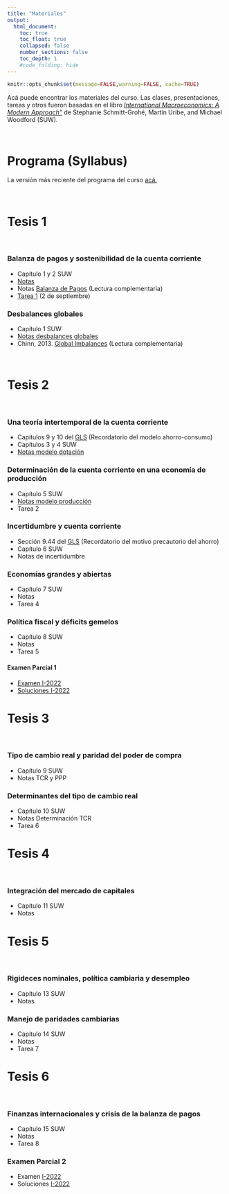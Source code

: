 ```yaml
---
title: "Materiales"
output:
  html_document:
    toc: true
    toc_float: true
    collapsed: false
    number_sections: false
    toc_depth: 1
    #code_folding: hide
---
```


```r
knitr::opts_chunk$set(message=FALSE,warning=FALSE, cache=TRUE)
```

Acá puede encontrar los materiales del curso. Las clases, presentaciones, tareas y otros fueron basadas en el libro [*International Macroeconomics: A Modern Approach"*](https://press.princeton.edu/books/hardcover/9780691170640/international-macroeconomics) de Stephanie Schmitt-Grohé, Martín Uribe, and Michael Woodford (SUW).

<br>

# Programa (Syllabus)

La versión más reciente del programa del curso [acá.](materials/MacroInternacional_II22.pdf)

<br>

# Tesis 1

<br>

### Balanza de pagos y sostenibilidad de la cuenta corriente

* Capítulo 1 y 2 SUW
* [Notas](materials/bop_sustca.pdf)
* Notas [Balanza de Pagos](materials/Notas_BP.doc) (Lectura complementaria)
* [Tarea 1](materials/Tarea_1.pdf) (2 de septiembre)

### Desbalances globales

* Capítulo 1 SUW
* [Notas desbalances globales](materials/Desbalances.pdf)
* Chinn, 2013. [Global Imbalances](materials/global_imbalances.pdf) (Lectura complementaria)

<br>

# Tesis 2 

<br>

### Una teoría intertemporal de la cuenta corriente

* Capítulos 9 y 10 del [GLS](https://www3.nd.edu/~esims1/GLS_may_2021.pdf) (Recordatorio del modelo ahorro-consumo)
* Capítulos 3 y 4 SUW
* [Notas modelo dotación](materials/modelo_dotacion.pdf)



### Determinación de la cuenta corriente en una economía de producción

* Capítulo 5 SUW
* [Notas modelo producción](materials/modelo_produccion.pdf)
* Tarea 2

### Incertidumbre y cuenta corriente

* Sección 9.44 del [GLS](https://www3.nd.edu/~esims1/GLS_may_2021.pdf) (Recordatorio del motivo precautorio del ahorro)
* Capítulo 6 SUW
* Notas de incertidumbre


### Economías grandes y abiertas

* Capítulo 7 SUW
* Notas
* Tarea 4


### Política fiscal y déficits gemelos

* Capítulo 8 SUW
* Notas
* Tarea 5

#### Examen Parcial 1 

* [Examen I-2022](materials/MT1A.pdf) 
* [Soluciones I-2022](materials/MT1-Solutions.pdf) 

# Tesis 3 

<br>

### Tipo de cambio real y paridad del poder de compra


* Capítulo 9 SUW
* Notas TCR y PPP


### Determinantes del tipo de cambio real

* Capítulo 10 SUW
* Notas Determinación TCR
* Tarea 6

# Tesis 4

<br>

### Integración del mercado de capitales

* Capítulo 11 SUW
* Notas

# Tesis 5

<br>

### Rigideces nominales, política cambiaria y desempleo 

* Capítulo 13 SUW
* Notas


### Manejo de paridades cambiarias

* Capítulo 14 SUW
* Notas
* Tarea 7


# Tesis 6

<br>

### Finanzas internacionales y crisis de la balanza de pagos

* Capítulo 15 SUW
* Notas
* Tarea 8

### Examen Parcial 2

* Examen [ I-2022](materials/MT2A.pdf)
* Soluciones [ I-2022](materials/MT2Sol.pdf)
